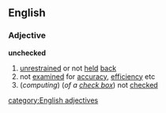 ==English==
===Adjective===
'''unchecked'''
#[[unrestrained]] or not [[held]] [[back]]
#not [[examined]] for [[accuracy]], [[efficiency]] etc
#(''computing'') (''of a [[check box]]'') not [[checked]]
[[category:English adjectives]]